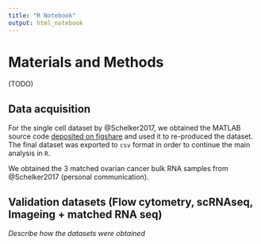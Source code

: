 ```yaml
---
title: "R Notebook"
output: html_notebook
---
```


# Materials and Methods
(TODO)

## Data acquisition
For the single cell dataset by @Schelker2017, we obtained the MATLAB source code [deposited on figshare](https://figshare.com/s/711d3fb2bd3288c8483a) and used it to re-produced the dataset. The final dataset was exported to `csv` format in order to continue the main analysis in `R`. 

We obtained the 3 matched ovarian cancer bulk RNA samples from @Schelker2017 (personal communication).


## Validation datasets (Flow cytometry, scRNAseq, Imageing + matched RNA seq)

*Describe how the datasets were obtained*